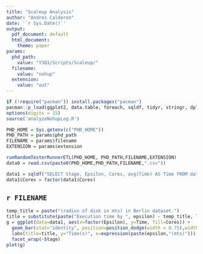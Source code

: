 ```yaml
---
title: "Scaleup Analysis"
author: "Andres Calderon"
date: '`r Sys.Date()`'
output:
  pdf_document: default
  html_document: 
    theme: paper
params:
  phd_path:
    value: "Y3Q1/Scripts/Scaleup/"
  filename:
    value: "nohup"
  extension:
    value: "out"
---
```


<!--- Reading data... --->

```r
if (!require("pacman")) install.packages("pacman")
pacman::p_load(ggplot2, data.table, foreach, sqldf, tidyr, stringr, dplyr)
options(digits = 15)
source('analyzeNohupLog.R')

PHD_HOME = Sys.getenv(c("PHD_HOME"))
PHD_PATH = params$phd_path
FILENAME = params$filename
EXTENSION = params$extension

runRandomTesterRunnerETL(PHD_HOME, PHD_PATH,FILENAME,EXTENSION)
data0 = read.csv(paste0(PHD_HOME,PHD_PATH,FILENAME,".csv"))

data1 = sqldf("SELECT Stage, Epsilon, Cores, avg(Time) AS Time FROM data0 GROUP BY 1, 2, 3")
data1$Cores = factor(data1$Cores)
```

## `r FILENAME`

```r
temp_title = paste("(radius of disk in mts) in Berlin dataset.")
title = substitute(paste("Execution time by ", epsilon) ~ temp_title, list(temp_title = temp_title))
g = ggplot(data=data1, aes(x=factor(Epsilon), y=Time, fill=Cores)) +
  geom_bar(stat="identity", position=position_dodge(width = 0.75),width = 0.75) +
  labs(title=title, y="Time(s)", x=expression(paste(epsilon,"(mts)"))) +
  facet_wrap(~Stage)
plot(g)
```
